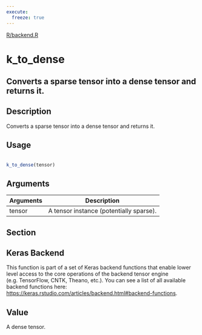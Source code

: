 ```yaml
---
execute:
  freeze: true
---
```


[R/backend.R](https://github.com/rstudio/keras//blob/main/R/backend.R#L2956) 

# k_to_dense

## Converts a sparse tensor into a dense tensor and returns it.

## Description
 Converts a sparse tensor into a dense tensor and returns it. 


## Usage
```r
 
k_to_dense(tensor) 
```

## Arguments
|Arguments|Description|
|---|---|
| tensor | A tensor instance (potentially sparse). |


## Section

## Keras Backend

   This function is part of a set of Keras backend functions that enable lower level access to the core operations of the backend tensor engine (e.g. TensorFlow, CNTK, Theano, etc.).  You can see a list of all available backend functions here: [https://keras.rstudio.com/articles/backend.html#backend-functions](https://keras.rstudio.com/articles/backend.html#backend-functions). 

## Value
 A dense tensor. 




